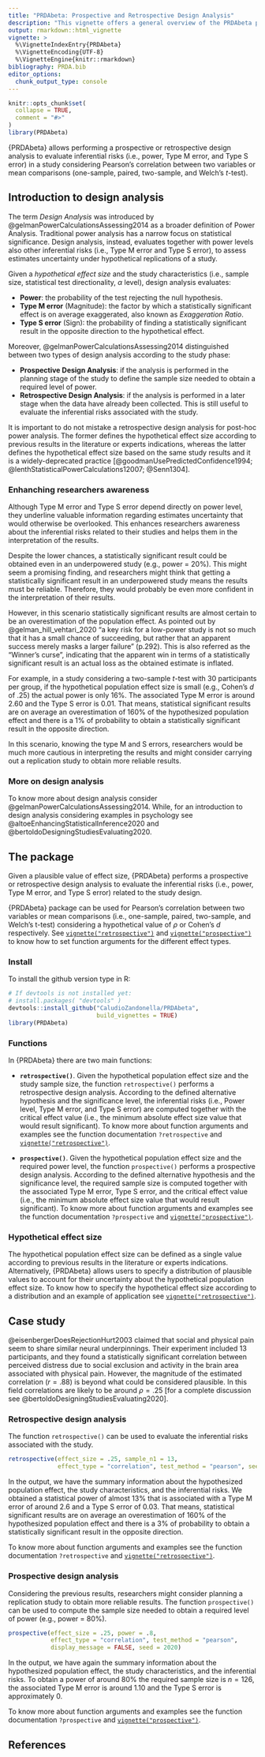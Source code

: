 ```yaml
---
title: "PRDAbeta: Prospective and Retrospective Design Analysis"
description: "This vignette offers a general overview of the PRDAbeta package, introducing the concept of design analysis and providing information about the main functions in the package."
output: rmarkdown::html_vignette
vignette: >
  %\VignetteIndexEntry{PRDAbeta}
  %\VignetteEncoding{UTF-8}
  %\VignetteEngine{knitr::rmarkdown}
bibliography: PRDA.bib
editor_options: 
  chunk_output_type: console
---
```


```r
knitr::opts_chunk$set(
  collapse = TRUE,
  comment = "#>"
)
library(PRDAbeta)
```


{PRDAbeta} allows performing a prospective or retrospective design analysis to evaluate inferential risks (i.e., power, Type M error, and Type S error) in a study considering Pearson's correlation between two variables or mean comparisons (one-sample, paired, two-sample, and Welch's *t*-test). 

## Introduction to design analysis

The term *Design Analysis* was introduced by @gelmanPowerCalculationsAssessing2014 as a broader definition of Power Analysis. Traditional power analysis has a narrow focus on statistical significance. Design analysis, instead, evaluates together with power levels also other inferential risks (i.e., Type M error and Type S error), to assess estimates uncertainty under hypothetical replications of a study.

Given a *hypothetical effect size* and  the study characteristics (i.e., sample size, statistical test directionality, $\alpha$ level), design analysis evaluates:

- **Power**: the probability of the test rejecting the null hypothesis.
- **Type M error** (Magnitude): the factor by which a statistically significant effect is on average exaggerated, also known as *Exaggeration Ratio*.
- **Type S error** (Sign): the probability of finding a statistically significant result in the opposite direction to the hypothetical effect.

Moreover, @gelmanPowerCalculationsAssessing2014 distinguished between two types of design analysis according to the study phase:

- **Prospective Design Analysis**: if the analysis is performed in the planning stage of the study to define the sample size needed to obtain a required level of power.
- **Retrospective Design Analysis**: if the analysis is performed in a later stage when the data have already been collected. This is still useful to evaluate the inferential risks associated with the study.

It is important to do not mistake a retrospective design analysis for post-hoc power analysis. The former defines the hypothetical effect size according to previous results in the literature or experts indications, whereas the latter defines the hypothetical effect size based on the same study results and it is a widely-deprecated practice [@goodmanUsePredictedConfidence1994; @lenthStatisticalPowerCalculations12007; @Senn1304].

### Enhanching researchers awareness

Although Type M error and Type S error depend directly on power level, they underline valuable information regarding estimates uncertainty that would otherwise be overlooked. This enhances researchers awareness about the inferential risks related to their studies and helps them in the interpretation of the results.

Despite the lower chances, a statistically significant result could be obtained even in an underpowered study (e.g., power = 20%). This might seem a promising finding, and researchers might think that getting a statistically significant result in an underpowered study means the results must be reliable. Therefore, they would probably be even more confident in the interpretation of their results.

However, in this scenario statistically significant results are almost certain to be an overestimation of the population effect. As pointed out by @gelman_hill_vehtari_2020 "a key risk for a low-power study is not so much that it has a small chance of succeeding, but rather that an apparent success merely masks a larger failure" (p.292). This is also referred as the "Winner's curse", indicating that the apparent win in terms of a statistically significant result is an actual loss as the obtained estimate is inflated.

For example, in a study considering a two-sample *t*-test with 30 participants per group, if the hypothetical population effect size is small (e.g., Cohen's *d* of .25) the actual power is only 16%.  The associated Type M error is around 2.60 and  the Type S error is 0.01. That means, statistical significant results are on average an overestimation of 160% of the hypothesized population effect and there is a 1% of probability to obtain a statistically significant result in the opposite direction. 

In this scenario, knowing the type M and S errors, researchers would be much more cautious in interpreting the results and might consider carrying out a replication study to obtain more reliable results.

### More on design analysis

To know more about design analysis consider @gelmanPowerCalculationsAssessing2014. While, for an introduction to design analysis considering examples in psychology see @altoeEnhancingStatisticalInference2020 and  @bertoldoDesigningStudiesEvaluating2020.

## The package

Given a plausible value of effect size, {PRDAbeta} performs a prospective or retrospective design analysis to evaluate the inferential risks (i.e., power, Type M error, and Type S error) related to the study design.

{PRDAbeta} package can be used for Pearson's correlation between two variables or mean comparisons (i.e., one-sample, paired, two-sample, and Welch's t-test) considering a hypothetical value of $\rho$ or Cohen's *d* respectively. See [`vignette("retrospective")`](retrospective.html) and [`vignette("prospective")`](prospective.html) to know how to set function arguments for the different effect types. 

### Install

To install the github version type in R:

```r
# If devtools is not installed yet: 
# install.packages( "devtools" )  
devtools::install_github("CaludioZandonella/PRDAbeta",
                         build_vignettes = TRUE)
library(PRDAbeta)
```

### Functions

In {PRDAbeta} there are two main functions:

- **`retrospective()`**.
Given the hypothetical population effect size and the study sample size, the function `retrospective()` performs a retrospective design analysis. According to the defined alternative hypothesis and the significance level, the inferential risks (i.e., Power level, Type M error, and Type S error) are computed together with the critical effect value (i.e., the minimum absolute effect size value that would result significant). To know more about function arguments and examples see the function documentation `?retrospective` and  [`vignette("retrospective")`](retrospective.html).

- **`prospective()`**.
Given the hypothetical population effect size and the required power level, the function `prospective()` performs a prospective design analysis. According to the defined alternative hypothesis and the significance level, the required sample size is computed together with the associated Type M error, Type S error, and the critical effect value (i.e., the minimum absolute effect size value that would result significant).  To know more about function arguments and examples see the function documentation `?prospective` and [`vignette("prospective")`](prospective.html).

### Hypothetical effect size

The hypothetical population effect size can be defined as a single value according to previous results in the literature or experts indications. Alternatively, {PRDAbeta} allows users to specify a distribution of plausible values to account for their uncertainty about the hypothetical population effect size.  To know how to specify the hypothetical effect size according to a distribution and an example of application see [`vignette("retrospective")`](retrospective.html).



## Case study

@eisenbergerDoesRejectionHurt2003 claimed that social and physical pain seem to share similar neural underpinnings. Their experiment included 13 participants, and they found a statistically significant correlation between perceived distress due to social exclusion and activity in the brain area associated with physical pain. However, the magnitude of the estimated correlation ($r = .88$) is beyond what could be considered plausible. In this field correlations are likely to be around $\rho = .25$ [for a complete discussion see @bertoldoDesigningStudiesEvaluating2020].

### Retrospective design analysis

The function `retrospective()` can be used to evaluate the inferential risks associated with the study.

```r
retrospective(effect_size = .25, sample_n1 = 13,
              effect_type = "correlation", test_method = "pearson", seed = 2020)
```

In the output, we have the summary information about the hypothesized population effect, the study characteristics, and the inferential risks. We obtained a statistical power of almost 13% that is associated with a Type M error of around 2.6 and a Type S error of 0.03. That means, statistical significant results are on average an overestimation of 160% of the hypothesized population effect and there is a 3% of probability to obtain a statistically significant result in the opposite direction.

To know more about function arguments and examples see the function documentation `?retrospective` and  [`vignette("retrospective")`](retrospective.html).

### Prospective design analysis

Considering the previous results, researchers might consider planning a replication study to obtain more reliable results. The function `prospective()` can be used to compute the sample size needed to obtain a required level of power (e.g., power = 80%).

```r
prospective(effect_size = .25, power = .8,
            effect_type = "correlation", test_method = "pearson", 
            display_message = FALSE, seed = 2020)
```

In the output, we have again the summary information about the hypothesized population effect, the study characteristics, and the inferential risks. To obtain a power of around 80% the required sample size is $n = 126$, the associated Type M error is around 1.10 and the Type S error is approximately 0.

To know more about function arguments and examples see the function documentation `?prospective` and [`vignette("prospective")`](prospective.html).

## References



